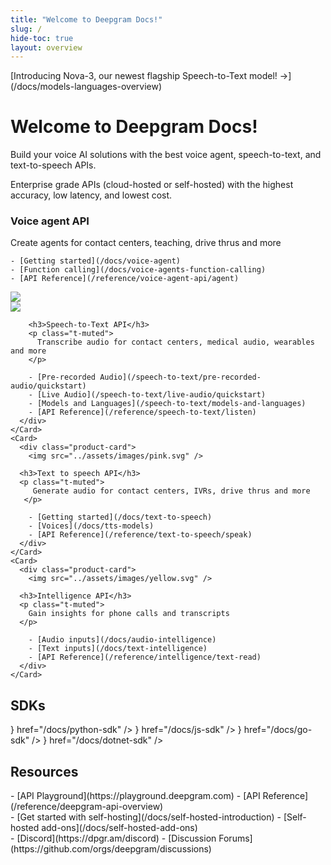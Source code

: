 ```yaml
---
title: "Welcome to Deepgram Docs!"
slug: /
hide-toc: true
layout: overview
---
```


<style>
{`
  .fern-page-heading {
    display: none;
  }

  .col {
    display: flex;
    flex-direction: column;
    width: 40%;
  }

  .col .right {
    display: flex;
    flex-direction: column;
    align-items: flex-end;
    justify-content: flex-end;
  }

  .col h3 {
    margin-top: 12px !important;
  }

  .right img {
    width: 60% !important;
    float: right;
  }

  .right {
    display: flex;
    flex-direction: column;
    align-items: center;
    justify-content: center;
  }

  .banner .fern-card {
    width: 100%;
    text-align: left;
    padding: 24px;
  }

  .banner .fern-card ul {
    margin-top: 4px !important;
  }

  .fern-card {
    display: flex;
    flex-direction: row;
  }

  .fern-card p {
    margin-bottom: 12px !important;
  }

  .center {
    padding-left: 10px;
    padding-right: 10px;
    margin-top: 24px;
  }

  .fern-card img {
    width: 100% !important;
  }

  h3 {
    color: white !important;
    padding-bottom: 8px !important;
  }

  .badge {
    border: 1px solid #232329;
    padding: 8px 12px;
    border-radius: 50px;
    margin-bottom: 2rem;
    color: #BBBBBF !important;
  }

  .badge:hover {
    color: #FBFBFF !important;
  }

  .white .fern-card ul {
    margin-top: .75rem !important;
    position: relative;
    left: -2.5rem !important;
  }

  .white .fern-card .overflow-hidden {
    overflow: visible !important;
  }

  h2 {
    margin-top: 80px !important;
  }

  @media (max-width: 768px) {
    .fern-card {
      flex-direction: column !important;
    }

    .col {
      width: 100% !important;
    }

    .col.right {
      margin-top: 24px;
      order: -1;
    }

    .right img {
      width: 100% !important;
    }
  }

  .sdk-section .fern-card {
    display: flex;
    align-items: center;
    justify-content: center;
  }

  .sdk-section .card-icon > img {
    width: 28px;
    height: 28px;
    min-width: 28px;
  }

  .sdk-section .fern-card > div {
    display: flex;
    align-items: center;
    gap: 8px;
  }

  .fern-card img {
    width: 100% !important;
  }
`}
</style>

<div class="banner">
<div class="badge">[Introducing Nova-3, our newest flagship Speech-to-Text model! <span style={{ color: "#13EF95" }}>→</span>](/docs/models-languages-overview)</div>
<h1>Welcome to Deepgram Docs!</h1>
Build your voice AI solutions with the best voice agent, speech-to-text, and text-to-speech APIs.

Enterprise grade APIs (cloud-hosted or self-hosted) with the highest accuracy, low latency, and lowest cost.

<div class="fern-card product-card p-6 center">
  <div class="col">
    <h3>Voice agent API</h3>
    <p class="t-muted">
      Create agents for contact centers, teaching, drive thrus and more
    </p>

    - [Getting started](/docs/voice-agent)
    - [Function calling](/docs/voice-agents-function-calling)
    - [API Reference](/reference/voice-agent-api/agent)
  </div>

  <div class="col right">
    <img src="../assets/images/purple.svg" />
  </div>
</div>
</div>

<CardGroup cols={3}>
    <Card>
      <div class="product-card">
        <img src="../assets/images/blue.svg" />

        <h3>Speech-to-Text API</h3>
        <p class="t-muted">
          Transcribe audio for contact centers, medical audio, wearables and more
        </p>

        - [Pre-recorded Audio](/speech-to-text/pre-recorded-audio/quickstart)
        - [Live Audio](/speech-to-text/live-audio/quickstart)
        - [Models and Languages](/speech-to-text/models-and-languages)
        - [API Reference](/reference/speech-to-text/listen)
      </div>
    </Card>
    <Card>
      <div class="product-card">
        <img src="../assets/images/pink.svg" />

      <h3>Text to speech API</h3>
      <p class="t-muted">
         Generate audio for contact centers, IVRs, drive thrus and more
       </p>

        - [Getting started](/docs/text-to-speech)
        - [Voices](/docs/tts-models)
        - [API Reference](/reference/text-to-speech/speak)
      </div>
    </Card>
    <Card>
      <div class="product-card">
        <img src="../assets/images/yellow.svg" />

      <h3>Intelligence API</h3>
      <p class="t-muted">
        Gain insights for phone calls and transcripts
      </p>

        - [Audio inputs](/docs/audio-intelligence)
        - [Text inputs](/docs/text-intelligence)
        - [API Reference](/reference/intelligence/text-read)
      </div>
    </Card>   
</CardGroup>

## SDKs
<div class="sdk-section">
<CardGroup cols={4}>
<Card
  title="Python"
  iconPosition="left"
  icon={<img src="https://fern-image-hosting.s3.us-east-1.amazonaws.com/deepgram/python.svg" />}
  href="/docs/python-sdk"
/>
<Card
  title="JavaScript"
  iconPosition="left"
  icon={<img src="https://fern-image-hosting.s3.us-east-1.amazonaws.com/deepgram/js-yellow.svg" />}
  href="/docs/js-sdk"
/>
<Card
  title="Go"
  iconPosition="left"
  icon={<img src="https://fern-image-hosting.s3.us-east-1.amazonaws.com/deepgram/go.svg" />}
  href="/docs/go-sdk"
/>
<Card
  title=".Net"
  iconPosition="left"
  icon={<img src="https://fern-image-hosting.s3.us-east-1.amazonaws.com/deepgram/net.svg" />}
  href="/docs/dotnet-sdk"
/>
</CardGroup>
</div>

## Resources
<div class="white">
<CardGroup cols={3}>
<Card
  title="Explore"
  icon="rocket"
  iconPosition="left"
>
<div class="resource-card">
- [API Playground](https://playground.deepgram.com)
- [API Reference](/reference/deepgram-api-overview)
</div>
</Card>
<Card
  title="Self Host"
  icon="tools"
  iconPosition="left"
>
<div class="resource-card">
- [Get started with self-hosting](/docs/self-hosted-introduction)
- [Self-hosted add-ons](/docs/self-hosted-add-ons)
</div>
</Card>
<Card
  title="Community"
  icon="users"
  iconPosition="left"
>
<div class="resource-card">
- [Discord](https://dpgr.am/discord)
- [Discussion Forums](https://github.com/orgs/deepgram/discussions)
</div>
</Card>
</CardGroup>
</div>


